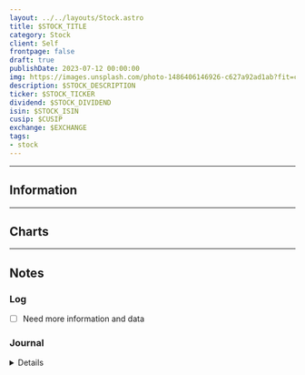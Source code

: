 ```yaml
---
layout: ../../layouts/Stock.astro
title: $STOCK_TITLE
category: Stock
client: Self
frontpage: false
draft: true
publishDate: 2023-07-12 00:00:00
img: https://images.unsplash.com/photo-1486406146926-c627a92ad1ab?fit=crop&w=1400&h=700&q=75
description: $STOCK_DESCRIPTION
ticker: $STOCK_TICKER
dividend: $STOCK_DIVIDEND
isin: $STOCK_ISIN
cusip: $CUSIP
exchange: $EXCHANGE
tags:
- stock
---
```



---

## Information

---

## Charts


---

## Notes

### Log

- [ ] Need more information and data


### Journal

<Details data="J1">

#### J1
##### 2023-04-14

Testing the charts for O

</Details>

